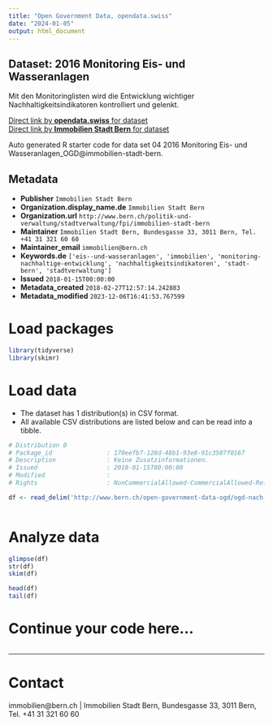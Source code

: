 ```yaml
---
title: "Open Government Data, opendata.swiss"
date: "2024-01-05"
output: html_document
---
```


## Dataset: 2016 Monitoring Eis- und Wasseranlagen

Mit den Monitoringlisten wird die Entwicklung wichtiger Nachhaltigkeitsindikatoren kontrolliert und gelenkt.

[Direct link by **opendata.swiss** for dataset](https://opendata.swiss/de/dataset/2016-monitoring-eis-und-wasseranlagen)<br>
[Direct link by **Immobilien Stadt Bern** for dataset](http://www.bern.ch/open-government-data-ogd/ogd-nach-themen/immobilien-ogd)

Auto generated R starter code for data set 04 2016 Monitoring Eis- und Wasseranlagen_OGD@immobilien-stadt-bern.

## Metadata

- **Publisher** `Immobilien Stadt Bern`
- **Organization.display_name.de** `Immobilien Stadt Bern`
- **Organization.url** `http://www.bern.ch/politik-und-verwaltung/stadtverwaltung/fpi/immobilien-stadt-bern`
- **Maintainer** `Immobilien Stadt Bern, Bundesgasse 33, 3011 Bern, Tel. +41 31 321 60 60 `
- **Maintainer_email** `immobilien@bern.ch`
- **Keywords.de** `['eis--und-wasseranlagen', 'immobilien', 'monitoring-nachhaltige-entwicklung', 'nachhaltigkeitsindikatoren', 'stadt-bern', 'stadtverwaltung']`
- **Issued** `2018-01-15T00:00:00`
- **Metadata_created** `2018-02-27T12:57:14.242883`
- **Metadata_modified** `2023-12-06T16:41:53.767599`


# Load packages

```r

library(tidyverse)
library(skimr)

```

# Load data

-   The dataset has 1 distribution(s) in CSV format.
-   All available CSV distributions are listed below and can be read into a tibble.

```r

# Distribution 0
# Package_id               : 170eefb7-128d-48b1-93e8-91c3507f0167
# Description              : Keine Zusatzinformationen.
# Issued                   : 2018-01-15T00:00:00
# Modified                 : 
# Rights                   : NonCommercialAllowed-CommercialAllowed-ReferenceRequired

df <- read_delim('http://www.bern.ch/open-government-data-ogd/ogd-nach-themen/immobilien-ogd/download-monitoring-ogd/2016-monitoring-eis--und-wasseranlagen.txt/download')



```

# Analyze data

```r

glimpse(df)
str(df)
skim(df)

head(df)
tail(df)

```

# Continue your code here...

```r

```

------------------------------------------------------------------------

# Contact

immobilien@bern.ch | Immobilien Stadt Bern, Bundesgasse 33, 3011 Bern, Tel. +41 31 321 60 60
